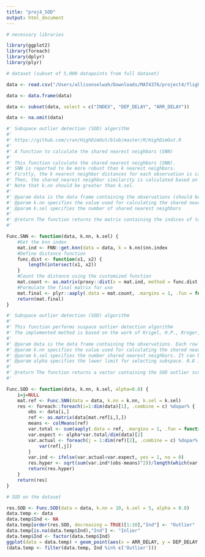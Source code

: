 ```yaml
---
title: "proj4_SOD"
output: html_document
---
```


```r
# necessary libraries

library(ggplot2)
library(foreach)
library(dplyr)
library(plyr)

# dataset (subset of 5,000 datapoints from full dataset)

data <- read.csv("/Users/allisonselwah/Downloads/MAT4376/project4/flight_2019_subset.csv")

data <- data.frame(data)

data <- subset(data, select = c("INDEX", "DEP_DELAY", "ARR_DELAY"))

data <- na.omit(data)

#' Subspace outlier detection (SOD) algorithm 
#' 
#' https://github.com/cran/HighDimOut/blob/master/R/HighDimOut.R
#' 
#' A function to calculate the shared nearest neighbors (SNN)
#' 
#' This function calculate the shared nearest neighbors (SNN). 
#' SNN is reported to be more robust than k nearest neighbors. 
#' Firstly, the k nearest neighbor distances for each observation is calculated. 
#' Then, the shared nearest neighbor similarity is calculated based on the result of k nearest neighbor.
#' Note that k.nn should be greater than k.sel.
#' 
#' @param data is the data frame containing the observations (should be numeric data). Each row represents an observation and each variable is stored in one column.
#' @param k.nn specifies the value used for calculating the shared nearest neighbors.
#' @param k.sel specifies the number of shared nearest neighbors
#'
#' @return The function returns the matrix containing the indices of top k shared nearest neighbors for each observation
#'

Func.SNN <- function(data, k.nn, k.sel) {
    #Get the knn index
    mat.ind <- FNN::get.knn(data = data, k = k.nn)$nn.index
    #Define distance function
    func.dist <- function(x1, x2) {
        length(intersect(x1, x2))
    }
    #Count the distance using the customized function
    mat.count <- as.matrix(proxy::dist(x = mat.ind, method = func.dist, diag = T, upper = T))
    #Formulate the final matrix for use
    mat.final <- plyr::aaply(.data = mat.count, .margins = 1, .fun = function(x) {order(x, decreasing=T)[1:k.sel]})
    return(mat.final)
}

#' Subspace outlier detection (SOD) algorithm 
#' 
#' This function performs suspace outlier detection algorithm 
#' The implemented method is based on the work of Krigel, H.P., Kroger, P., Schubert, E., Zimek, A., Outlier detection in axis-parallel subspaces of high dimensional data, 2009.
#' 
#' @param data is the data frame containing the observations. Each row represents an observation and each variable is stored in one column.
#' @param k.nn specifies the value used for calculating the shared nearest neighbors. Note that k.nn should be greater than k.sel.
#' @param k.sel specifies the number shared nearest neighbors. It can be interpreted as the number of reference set for constructing the subspace hyperplane.
#' @param alpha specifies the lower limit for selecting subspace. 0.8 is set as default as suggested in the original paper.
#' 
#' @return The function returns a vector containing the SOD outlier scores for each observation
#' 

Func.SOD <- function(data, k.nn, k.sel, alpha=0.8) {
    i=j=NULL
    mat.ref <- Func.SNN(data = data, k.nn = k.nn, k.sel = k.sel)
    res <- foreach::foreach(i=1:dim(data)[1], .combine = c) %dopar% {
        obs <- data[i,]
        ref <- as.matrix(data[mat.ref[i,],])
        means <- colMeans(ref)
        var.total <- sum(aaply(.data = ref, .margins = 1, .fun = function(x) sum((x-means)^2)))/k.sel
        var.expect <- alpha*var.total/dim(data)[2]
        var.actual <- foreach(j = 1:dim(ref)[2], .combine = c) %dopar% {
            var(ref[,j])
        }
        var.ind <- ifelse(var.actual<var.expect, yes = 1, no = 0)
        res.hyper <- sqrt(sum(var.ind*(obs-means)^2))/length(which(var.ind==1))
        return(res.hyper)
    }
    return(res)
}

# SOD on the dataset

res.SOD <- Func.SOD(data = data, k.nn = 10, k.sel = 5, alpha = 0.8)
data.temp <- data
data.temp$Ind <- NA
data.temp[order(res.SOD, decreasing = TRUE)[1:10],"Ind"] <- "Outlier"
data.temp[is.na(data.temp$Ind),"Ind"] <- "Inlier"
data.temp$Ind <- factor(data.temp$Ind)
ggplot(data = data.temp) + geom_point(aes(x = ARR_DELAY, y = DEP_DELAY, color=Ind, shape=Ind)) + scale_color_manual(values=c("#e9c46a","#287271")) + ggtitle("Subspace Outlier Detection Algorithm")
(data.temp <- filter(data.temp, Ind %in% c('Outlier')))
```
